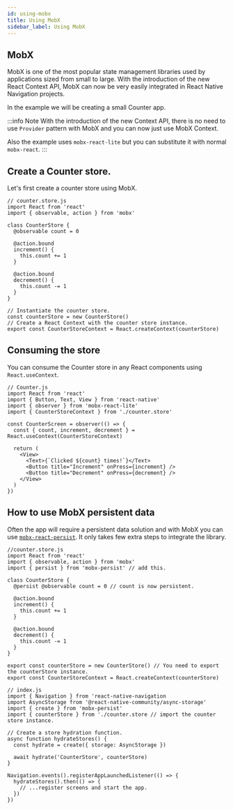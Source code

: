 ```yaml
---
id: using-mobx
title: Using MobX
sidebar_label: Using MobX
---
```


## MobX
MobX is one of the most popular state management libraries used by applications sized from small to large. 
With the introduction of the new React Context API, MobX can now be very easily integrated in React Native Navigation
projects.

In the example we will be creating a small Counter app.

:::info Note
With the introduction of the new Context API, there is no need to use `Provider` pattern with MobX and you
can now just use MobX Context.

Also the example uses `mobx-react-lite` but you can substitute it with normal `mobx-react`.
:::

## Create a Counter store.
Let's first create a counter store using MobX.

```tsx
// counter.store.js
import React from 'react'
import { observable, action } from 'mobx'

class CounterStore {
  @observable count = 0

  @action.bound
  increment() {
    this.count += 1
  }

  @action.bound
  decrement() {
    this.count -= 1
  }
}

// Instantiate the counter store.
const counterStore = new CounterStore()
// Create a React Context with the counter store instance.
export const CounterStoreContext = React.createContext(counterStore)
```

## Consuming the store
You can consume the Counter store in any React components using `React.useContext`.

```tsx
// Counter.js
import React from 'react'
import { Button, Text, View } from 'react-native'
import { observer } from 'mobx-react-lite'
import { CounterStoreContext } from './counter.store'

const CounterScreen = observer(() => {
  const { count, increment, decrement } = React.useContext(CounterStoreContext)

  return (
    <View>
      <Text>{`Clicked ${count} times!`}</Text>
      <Button title="Increment" onPress={increment} />
      <Button title="Decrement" onPress={decrement} />
    </View>
  )
})
```

## How to use MobX persistent data
Often the app will require a persistent data solution and with MobX you can use [`mobx-react-persist`](https://github.com/pinqy520/mobx-persist).
It only takes few extra steps to integrate the library.

```tsx
//counter.store.js
import React from 'react'
import { observable, action } from 'mobx'
import { persist } from 'mobx-persist' // add this.

class CounterStore {
  @persist @observable count = 0 // count is now persistent.

  @action.bound
  increment() {
    this.count += 1
  }

  @action.bound
  decrement() {
    this.count -= 1
  }
}

export const counterStore = new CounterStore() // You need to export the counterStore instance.
export const CounterStoreContext = React.createContext(counterStore)

// index.js
import { Navigation } from 'react-native-navigation
import AsyncStorage from '@react-native-community/async-storage'
import { create } from 'mobx-persist'
import { counterStore } from './counter.store // import the counter store instance.

// Create a store hydration function.
async function hydrateStores() {
  const hydrate = create({ storage: AsyncStorage })

  await hydrate('CounterStore', counterStore)
}

Navigation.events().registerAppLaunchedListener(() => {
  hydrateStores().then(() => {
    // ...register screens and start the app.
  })
})
```
